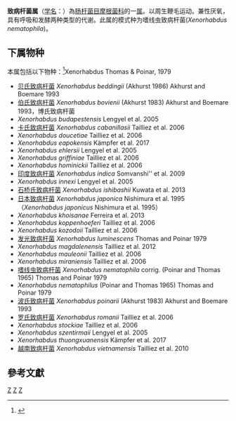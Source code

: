 {{Automatic taxobox
| taxon = Xenorhabdus
| authority = Thomas and Poinar, 1979
| type species = 嗜线虫致病杆菌<br>''Xenorhabdus nematophila''
| type species authority = (Poinar and Thomas, 1965) Thomas and Poinar, 1979 
| synonyms =
}}
'''致病杆菌属'''（[[学名|学名]]：{{lang|la|''Xenorhabdus''}}）為[[肠杆菌目|肠杆菌目]][[摩根菌科|摩根菌科]]的一[[属|属]]。以周生鞭毛运动。兼性厌氧，具有呼吸和发酵两种类型的代谢。此属的模式种为嗜线虫致病杆菌(''Xenorhabdus nematophila'')。

==下属物种==
本属包括以下物种：<ref>{{cite web |title=Xenorhabdus Thomas & Poinar, 1979 |url=https://www.gbif.org/species/3221913 |website=GBIF}}</ref>Xenorhabdus Thomas & Poinar, 1979
* [[贝氏致病杆菌|贝氏致病杆菌]] ''Xenorhabdus beddingii'' (Akhurst 1986) Akhurst and Boemare 1993
* [[伯氏致病杆菌|伯氏致病杆菌]] ''Xenorhabdus bovienii'' (Akhurst 1983) Akhurst and Boemare 1993，博氏致病杆菌
* ''Xenorhabdus budapestensis'' Lengyel et al. 2005
* [[卡氏致病杆菌|卡氏致病杆菌]] ''Xenorhabdus cabanillasii'' Tailliez et al. 2006
* ''Xenorhabdus doucetiae'' Tailliez et al. 2006
* ''Xenorhabdus eapokensis'' Kämpfer et al. 2017
* ''Xenorhabdus ehlersii'' Lengyel et al. 2005
* ''Xenorhabdus griffiniae'' Tailliez et al. 2006
* ''Xenorhabdus hominickii'' Tailliez et al. 2006
* [[印度致病杆菌|印度致病杆菌]] ''Xenorhabdus indica'' Somvanshi'' et al. 2009
* ''Xenorhabdus innexi'' Lengyel et al. 2005
* [[石桥氏致病杆菌|石桥氏致病杆菌]] ''Xenorhabdus ishibashii'' Kuwata et al. 2013
* [[日本致病杆菌|日本致病杆菌]] ''Xenorhabdus japonica'' Nishimura et al. 1995 （''Xenorhabdus japonicus'' Nishimura et al. 1995）
* ''Xenorhabdus khoisanae'' Ferreira et al. 2013
* ''Xenorhabdus koppenhoeferi'' Tailliez et al. 2006
* ''Xenorhabdus kozodoii'' Tailliez et al. 2006
* [[发光致病杆菌|发光致病杆菌]] ''Xenorhabdus luminescens'' Thomas and Poinar 1979
* ''Xenorhabdus magdalenensis'' Tailliez et al. 2012
* ''Xenorhabdus mauleonii'' Tailliez et al. 2006
* ''Xenorhabdus miraniensis'' Tailliez et al. 2006
* [[嗜线虫致病杆菌|嗜线虫致病杆菌]] ''Xenorhabdus nematophila'' corrig. (Poinar and Thomas 1965) Thomas and Poinar 1979
* ''Xenorhabdus nematophilus'' (Poinar and Thomas 1965) Thomas and Poinar 1979
* [[波氏致病杆菌|波氏致病杆菌]] ''Xenorhabdus poinarii'' (Akhurst 1983) Akhurst and Boemare 1993
* [[罗氏致病杆菌|罗氏致病杆菌]] ''Xenorhabdus romanii'' Tailliez et al. 2006
* ''Xenorhabdus stockiae'' Tailliez et al. 2006
* ''Xenorhabdus szentirmaii'' Lengyel et al. 2005
* ''Xenorhabdus thuongxuanensis'' Kämpfer et al. 2017
* [[越南致病杆菌|越南致病杆菌]] ''Xenorhabdus vietnamensis'' Tailliez et al. 2010

==參考文獻==
{{reflist}}

{{taxonbar}}

[[Category:革兰氏阴性菌|Z]]
[[Category:_摩根菌科|Z]]
[[Category:1979年描述的分类群|Z]]